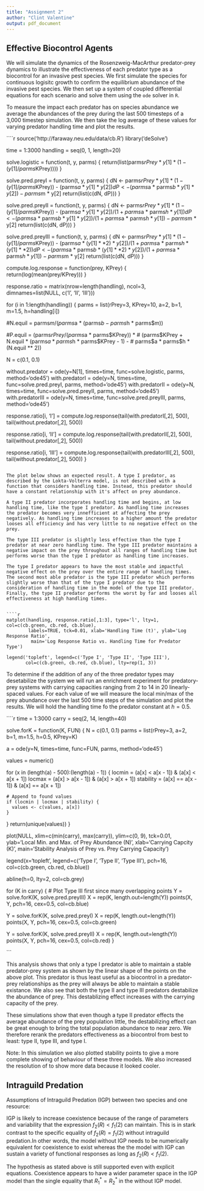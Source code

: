 ```yaml
---
title: "Assignment 2"
author: "Clint Valentine"
output: pdf_document
---
```


Effective Biocontrol Agents
---------------------------

We will simulate the dynamics of the Rosenzweig-MacArthur predator-prey dynamics to illustrate the effectiveness of each predator type as a biocontrol for an invasive pest species. We first simulate the species for continuous logisitc growth to confirm the equilibrium abundance of the invasive pest species. We then set up a system of coupled differential equations for each scenario and solve them using the `ode` solver in `R`.

To measure the impact each predator has on species abundance we average the abundances of the prey during the last 500 timesteps of a 3,000 timestep simulation. We then take the log average of these values for varying predator handling time and plot the results.

\begin{center}
\textbf{No Predator}

$$\frac{dN}{dt} = rN(1-\frac{N}{K})$$

\textbf{Type I}

$$\frac{dN}{dt} = rN(1-\frac{N}{K})-aNP$$

$$\frac{dP}{dt} = abNP-mP$$

\textbf{Type II}

$$\frac{dN}{dt} = rN(1-\frac{N}{K})-\frac{aNP}{1+ahN}$$

$$\frac{dP}{dt} = \frac{abNP}{1+ahN}-mP$$

\textbf{Type III}

$$\frac{dN}{dt} = rN(1-\frac{N}{K})-\frac{aN^{2}P}{1+ahN^{2}}$$

$$\frac{dP}{dt} = \frac{abN^{2}P}{1+ahN^{2}}-mP$$
\end{center}

````r
source('http://faraway.neu.edu/data/cb.R')
library('deSolve')

time = 1:3000
handling = seq(0, 1, length=20)

solve.logistic = function(t, y, parms) {
  return(list(parms$rPrey * y[1] * (1 - (y[1] / parms$KPrey))))
}

solve.pred.preyI = function(t, y, parms) {
  dN <- parms$rPrey * y[1] * (1 - (y[1] / parms$KPrey)) - (parms$a * y[1] * y[2])
  dP <- (parms$a * parms$b * y[1] * y[2]) - parms$m * y[2]
  return(list(c(dN, dP)))
}

solve.pred.preyII = function(t, y, parms) {
  dN <- parms$rPrey * y[1] * (1 - (y[1] / parms$KPrey)) -
           (parms$a * y[1] * y[2]) / (1 + parms$a * parms$h * y[1])
  dP <- (parms$a * parms$b * y[1] * y[2]) /
        (1 + parms$a * parms$h * y[1]) - parms$m * y[2]
  return(list(c(dN, dP)))
}

solve.pred.preyIII = function(t, y, parms) {
  dN <- parms$rPrey * y[1] * (1 - (y[1] / parms$KPrey)) -
           (parms$a * (y[1] ** 2) * y[2]) / (1 + parms$a * parms$h * (y[1] ** 2))
  dP <- (parms$a * parms$b * (y[1] ** 2) * y[2]) /
               (1 + parms$a * parms$h * y[1]) - parms$m * y[2]
  return(list(c(dN, dP)))
}

compute.log.response = function(prey, KPrey) {
   return(log(mean(prey/KPrey)))
}

response.ratio = matrix(nrow=length(handling), ncol=3,
                        dimnames=list(NULL, c('I', 'II', 'III')))

for (i in 1:length(handling)) {
  parms = list(rPrey=3, KPrey=10, a=2, b=1, m=1.5, h=handling[i])

  #N.equil = parms$m / (parms$a * (parms$b - parms$h * parms$m))

  #P.equil = (parms$rPrey / (parms$a * parms$KPrey)) *
  #          (parms$KPrey + N.equil * (parms$a * parms$h * parms$KPrey - 1) -
  #          parms$a * parms$h * (N.equil ** 2))
  
  N = c(0.1, 0.1)

  without.predator = ode(y=N[1], times=time, func=solve.logistic, parms, method='ode45')
  with.predatorI = ode(y=N, times=time, func=solve.pred.preyI, parms, method='ode45')
  with.predatorII = ode(y=N, times=time, func=solve.pred.preyII, parms, method='ode45')
  with.predatorIII = ode(y=N, times=time, func=solve.pred.preyIII, parms, method='ode45')

  response.ratio[i, 'I'] = compute.log.response(tail(with.predatorI[,2], 500),
                                                tail(without.predator[,2], 500))

  response.ratio[i, 'II'] = compute.log.response(tail(with.predatorII[,2], 500),
                                                 tail(without.predator[,2], 500))

  response.ratio[i, 'III'] = compute.log.response(tail(with.predatorIII[,2], 500),
                                                  tail(without.predator[,2], 500))
}
```

The plot below shows an expected result. A type I predator, as described by the Lokta-Volterra model, is not described with a function that considers handling time. Instead, this predator should have a constant relationship with it's affect on prey abundance.

A type II predator incorporates handling time and begins, at low handling time, like the type I predator. As handling time increases the predator becomes very innefficient at affecting the prey negatively. As handling time increases to a higher amount the predator looses all efficiency and has very little to no negative effect on the prey.

The type III predator is slightly less effective than the type I predator at near zero handling time. The type III predator maintains a negative impact on the prey throughout all ranges of handling time but performs worse than the type I predator as handling time increases.

The type I predator appears to have the most stable and impactful negative effect on the prey over the entire range of handling times. The second most able predator is the type III predator which performs slightly worse than that of the type I predator due to the consideration of handling time in the model of the type III predator. Finally, the type II predator performs the worst by far and looses all effectiveness at high handling times.


````r
matplot(handling, response.ratio[,1:3], type='l', lty=1, col=c(cb.green, cb.red, cb.blue),
        labels=TRUE, tck=0.01, xlab='Handling Time (t)', ylab='Log Response Ratio',
         main='Log Response Ratio vs. Handling Time for Predator Type')
 
legend('topleft', legend=c('Type I', 'Type II', 'Type III'),
       col=c(cb.green, cb.red, cb.blue), lty=rep(1, 3))
```


To determine if the addition of any of the three predator types may desetabilize the system we will run an enrichment experiment for predatory-prey systems with carrying capacities \textit{K} ranging from 2 to 14 in 20 linearly-spaced values.  For each value of \textit{K} we will measure the local min/max of the prey abundance over the last 500 time steps of the simulation and plot the results. We will hold the handling time fo the predator constant at $h=0.5$.

````r
time = 1:3000
carry = seq(2, 14, length=40)

solve.forK = function(K, FUN) {
  N = c(0.1, 0.1)
  parms = list(rPrey=3, a=2, b=1, m=1.5, h=0.5, KPrey=K)

  a = ode(y=N, times=time, func=FUN, parms, method='ode45')
  
  values = numeric()
  
  for (x in (length(a) - 500):(length(a) - 1)) {
    locmin = (a[x] < a[x - 1]) & (a[x] < a[x + 1])
    locmax = (a[x] > a[x - 1]) & (a[x] > a[x + 1])
    stability = (a[x] == a[x - 1]) & (a[x] == a[x + 1])

    # Append to found values
    if (locmin | locmax | stability) {
      values <- c(values, a[x])
    }
  }
  return(unique(values))
}

plot(NULL, xlim=c(min(carry), max(carry)), ylim=c(0, 9), tck=0.01,
     ylab='Local Min. and Max. of Prey Abundance (N)', xlab='Carrying Capcity (K)',
     main='Stability Analysis of Prey vs. Prey Carrying Capacity')

legend(x='topleft', legend=c('Type I', 'Type II', 'Type III'),
         pch=16, col=c(cb.green, cb.red, cb.blue))

abline(h=0, lty=2, col=cb.grey)

for (K in carry) {
  # Plot Type III first since many overlapping points
  Y = solve.forK(K, solve.pred.preyIII)
  X = rep(K, length.out=length(Y))
  points(X, Y, pch=16, cex=0.5, col=cb.blue)
  
  Y = solve.forK(K, solve.pred.preyI)
  X = rep(K, length.out=length(Y))
  points(X, Y, pch=16, cex=0.5, col=cb.green)

  Y = solve.forK(K, solve.pred.preyII)
  X = rep(K, length.out=length(Y))
  points(X, Y, pch=16, cex=0.5, col=cb.red)
} 
  
```

This analysis shows that only a type I predator is able to maintain a stable predator-prey system as shown by the linear shape of the points on the above plot. This predator is thus least useful as a biocontrol in a predator-prey relationships as the prey will always be able to maintain a stable existance. We also see that both the type II and type III predators destabilize the abundance of prey. This destablizing effect increases with the carrying capacity of the prey.

These simulations show that even though a type II predator effects the average abundance of the prey population little, the destabilizing effect can be great enough to bring the total population abundance to near zero. We therefore rerank the predators effectiveness as a biocontrol from best to least: type II, type III, and type I.

Note: In this simulation we also plotted stability points to give a more complete showing of behaviour of these three models. We also increased the resolution of \textit{K} to show more data because it looked cooler.

\newpage

Intraguild Predation
--------------------

Assumptions of Intraguild Predation (IGP) between two species and one resource:
\begin{enumerate}
  \item Species $N_{1}$ and $N_{2}$ engage in explicit exploitative competition for resource $R$
  \item $N_{2}$ consumes $N_{1}$
  \item $N_{1}$ consumes resource $R$ according to the function $f_{1}(R)$
  \item $N_{2}$ consumes resource $R$ according to the function $f_{2}(R)$
  \item $N_{1}$ is consumed by $N_{2}$ according to the function $y(N_{1})$
  \item $N_{2}$ consumes $N_{1}$ according to the function $g(y(N_{1}))$
\end{enumerate}


\begin{center}
\textbf{Implicit System of Equations}

$$\frac{dN_{1}}{dt} = N_{1}[f_{1}(R)-N_{2}y(N_{1})]$$

$$\frac{dN_{2}}{dt} = N_{2}[f_{2}(R)+g(y(N_{1}))]$$

\textbf{At Equilibrium}

$$\hat{N_{1}} > 0\ \text{and}\ \hat{N_{2}} > 0\ \text{and}\ \hat{R}_{i} > 0$$

$$\frac{dN_{1}}{dt} = \hat{N}_{1}[f_{1}(R)-y(\hat{N}_{1})N_{2}] = 0 $$

$$f_{1}(R) = y(\hat{N}_{1})N_{2} > 0$$

$$\frac{dN_{2}}{dt} = \hat{N}_{2}[f_{2}(R)+g(y(N_{1}))] = 0 $$

$$f_{2}(R) = -g(y(N_{1})) < 0$$

$$f_{2}(R) = -g(y(N_{1})) < 0 < f_{1}(R) = y(\hat{N}_{1})N_{2}$$

\newpage

\textbf{At Coexistence with IGP}

$$f_{2}(R) < f_{1}(R)$$

\textbf{At Coexistence without IGP}

$$f_{1}(R) = f_{2}(R)$$

\end{center}

IGP is likely to increase coexistence because of the range of parameters and variability that the expression $f_{2}(R) < f_{1}(2)$ can maintain. This is in stark contrast to the specific equality of $f_{2}(R) = f_{1}(2)$ without intraguild predation.In other words, the model without IGP needs to be numerically equivalent for coexistence to exist whereas the the model with IGP can sustain a variety of functional responses as long as $f_{2}(R) < f_{1}(2)$.

\begin{center}
\textbf{Explicit System of Equations}

$$\frac{dN_{1}}{dt} = N_{1}[a_{1}R-m_{1}-bN_{2}]$$

$$\frac{dN_{2}}{dt} = N_{2}[a_{2}R-m_{2}+cbN_{1}]$$

$$\frac{dR}{dt} = R[(r-\delta{})-\frac{a_{1}}{Y_{1}}N_{1}-\frac{a_{2}}{Y_{2}}N_{2}]$$

\newpage

\textbf{At Equilibrium}

$$\hat{N_{1}} > 0\ \text{and}\ \hat{N_{2}} > 0\ \text{and}\ \hat{R} > 0$$

$$\frac{dN_{1}}{dt} = \hat{N}_{1}[a_{1}R^{*}_{1}-m_{1}-bN_{2}] = 0$$

$$a_{1}R^{*}_{1} - m_{1} = bN_{2} > 0$$

$$\frac{dN_{2}}{dt} = \hat{N}_{2}[a_{2}R^{*}_{2}-m_{2}+cbN_{1}] = 0$$

$$a_{2}R^{*}_{2} - m_{1} = -cbN_{1} < 0$$

$$a_{2}R^{*}_{2} - m_{1} = -cbN_{1} < 0 < a_{1}R^{*}_{1} - m_{1} = bN_{2}$$

\textbf{At Coexistence with IGP}

$$a_{2}R^{*}_{2} - m_{1} < a_{1}R^{*}_{1} - m_{1}$$

\textbf{At Coexistence without IGP}

$$R^{*}_{1} = R^{*}_{2}$$

$$\frac{m_{1}}{a_{1}} = \frac{m_{2}}{a_{2}}$$
\end{center}

The hypothesis as stated above is still supported even with explicit equations. Coexistence appears to have a wider parameter space in the IGP model than the single equality that $R^{*}_{1} = R^{*}_{2}$ in the without IGP model.
